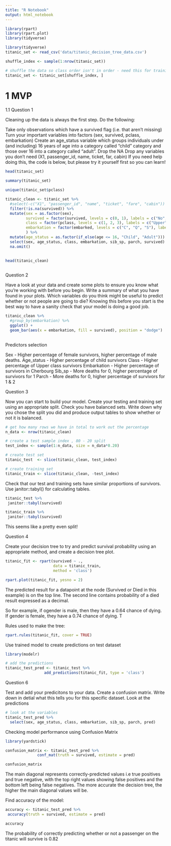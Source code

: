 ```yaml
---
title: "R Notebook"
output: html_notebook
---
```


```r
library(rpart)
library(rpart.plot)
library(tidyverse)

library(tidyverse)
titanic_set <- read_csv('data/titanic_decision_tree_data.csv')

shuffle_index <- sample(1:nrow(titanic_set))

# shuffle the data so class order isn't in order - need this for training/testing split later on 
titanic_set <- titanic_set[shuffle_index, ]
```

# 1 MVP
1.1 Question 1

Cleaning up the data is always the first step. Do the following:

Take only observations which have a survived flag (i.e. that aren’t missing)
Turn your important variables into factors (sex, survived, pclass, embarkation)
Create an age_status variable which groups individuals under (and including) 16 years of age into a category called “child” category and those over 16 into a category called “adult”.
Drop the NA
Drop any variables you don’t need (X1, passenger_id, name, ticket, far, cabin)
If you need help doing this, the code is below, but please try it yourself first so you can learn!


```r
head(titanic_set)
```

```r
summary(titanic_set)
```
```r
unique(titanic_set$pclass)
```


```r
titanic_clean <- titanic_set %>%
  #select(-c("X1", "passenger_id", "name", "ticket", "fare", "cabin")) %>%
  filter(!is.na(survived)) %>%
  mutate(sex = as.factor(sex),
         survived = factor(survived, levels = c(0, 1), labels = c("No", "Yes")),
         class = factor(pclass, levels = c(1, 2, 3), labels = c("Upper", "Middle", "Lower")),
         embarkation = factor(embarked, levels = c("C", "Q", "S"), labels = c("Cherbourg", "Queenstown", "Southampton"))
         ) %>%
  mutate(age_status = as.factor(if_else(age <= 16, "Child", "Adult"))) %>%
  select(sex, age_status, class, embarkation, sib_sp, parch, survived) %>%
  na.omit()
  

head(titanic_clean)
  
```



 Question 2

Have a look at your data and create some plots to ensure you know what you’re working with before you begin. Write a summary of what you have found in your plots. Which variables do you think might be useful to predict whether or not people are going to die? Knowing this before you start is the best way to have a sanity check that your model is doing a good job.

```r
titanic_clean %>%
  #group_by(embarkation) %>%
  ggplot() +
  geom_bar(aes(x = embarkation, fill = survived), position = "dodge")
  


```

Predictors selection

Sex - Higher percentage of female survivors, higher percentage of male deaths.
Age_status - Higher percentage of child survivors
Class - Higher percentage of Upper class survivors
Embarkation - Higher percentage of survivors in Cherbourg
Sib_sp - More deaths for 0, higher percentage of survivors for 1
Parch - More deaths for 0, higher percentage of survivors for 1 & 2

Question 3

Now you can start to build your model. Create your testing and training set using an appropriate split. Check you have balanced sets. Write down why you chose the split you did and produce output tables to show whether or not it is balanced.

```r
# get how many rows we have in total to work out the percentage
n_data <- nrow(titanic_clean)

# create a test sample index , 80 - 20 split
test_index <- sample(1:n_data, size = n_data*0.20)

# create test set
titanic_test  <- slice(titanic_clean, test_index)

# create training set
titanic_train <- slice(titanic_clean, -test_index)
```


Check that our test and training sets have similar proportions of survivors. Use janitor::tabyl() for calculating tables.

```r
titanic_test %>%
 janitor::tabyl(survived)
```

```r
titanic_train %>%
 janitor::tabyl(survived)
```

This seems like a pretty even split!


Question 4

Create your decision tree to try and predict survival probability using an appropriate method, and create a decision tree plot.

```r
titanic_fit <- rpart(survived ~ ., 
                     data = titanic_train, 
                     method = 'class')

rpart.plot(titanic_fit, yesno = 2)
```

The predicted result for a datapoint at the node (Survived or Died in this example) is on the top line.
The second line contains probability of a died result expressed as a decimal. 

So for example, if ogender is male, then they have a 0.64 chance of dying. If gender is female, they have a 0.74 chance of dying. T

Rules used to make the tree:

```r
rpart.rules(titanic_fit, cover = TRUE)
```



Use trained model to create predictions on test dataset

```r
library(modelr)

# add the predictions
titanic_test_pred <- titanic_test %>%
                 add_predictions(titanic_fit, type = 'class')
```


Question 6

Test and add your predicitons to your data. Create a confusion matrix. Write down in detial what this tells you for this specific dataset.
Look at the predictions

```r
# look at the variables 
titanic_test_pred %>%
  select(sex, age_status, class, embarkation, sib_sp, parch, pred)
```

Checking model performance using Confusion Matrix

```r
library(yardstick)

confusion_matrix <- titanic_test_pred %>%
              conf_mat(truth = survived, estimate = pred)

confusion_matrix
```


The main diagonal represents correctly-predicted values i.e true positives and true negative, with the top right values showing false positives and the bottom left being false negatives. 
The more accurate the decision tree, the higher the main diagonal values will be.


Find accuracy of the model:

```r
accuracy <- titanic_test_pred %>%
 accuracy(truth = survived, estimate = pred)

accuracy 
```

The probability of correctly predicting whether or not a passenger on the titanic will survive is 0.82





